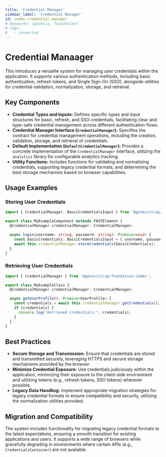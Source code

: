 ```yaml
---
title: 'Credential Manager'
sidebar_label: 'Credential Manager'
id: comms-credential-manager
# keywords: [genesis, foundation]
# tags:
#   - connected
---
```


# Credential Manaager

This introduces a versatile system for managing user credentials within the application. It supports various authentication methods, including basic authentication, refresh tokens, and Single Sign-On (SSO), alongside utilities for credential validation, normalization, storage, and retrieval.

## Key Components

- **Credential Types and Inputs:** Defines specific types and input structures for basic, refresh, and SSO credentials, facilitating clear and type-safe credential management across different authentication flows.
- **Credential Manager Interface (`CredentialManager`):** Specifies the contract for credential management operations, including the creation, validation, storage, and retrieval of credentials.
- **Default Implementation (`DefaultCredentialManager`):** Provides a concrete implementation of the `CredentialManager` interface, utilizing the `analytics` library for configurable analytics tracking.
- **Utility Functions:** Includes functions for validating and normalizing credentials, supporting legacy credential formats, and determining the best storage mechanism based on browser capabilities.

## Usage Examples

### Storing User Credentials

```typescript
import { CredentialManager, BasicCredentialsInput } from '@genesislcap/foundation-comms';

export class MyExampleComponent extends FASTElement {
  @CredentialManager credentialManager: CredentialManager;

  async login(username: string, password: string): Promise<void> {
    const basicCredentials: BasicCredentialsInput = { username, password };
    await this.credentialManager.storeCredentials(basicCredentials);
  }
}
```

### Retrieving User Credentials

```typescript
import { CredentialManager } from '@genesislcap/foundation-comms';

export class MyExampleClass {
  @CredentialManager credentialManager: CredentialManager;

  async getUserProfile(): Promise<UserProfile> {
    const credentials = await this.credentialManager.getCredentials();
    if (credentials) {
      console.log('Retrieved credentials:', credentials);
    }
  }
}
```

## Best Practices

- **Secure Storage and Transmission:** Ensure that credentials are stored and transmitted securely, leveraging HTTPS and secure storage mechanisms provided by the browser.
- **Minimize Credential Exposure:** Use credentials judiciously within the application, minimizing their exposure to the client-side environment and utilizing tokens (e.g., refresh tokens, SSO tokens) wherever possible.
- **Legacy Data Handling:** Implement appropriate migration strategies for legacy credential formats to ensure compatibility and security, utilizing the normalization utilities provided.

## Migration and Compatibility

The system includes functionality for migrating legacy credential formats to the latest expectations, ensuring a smooth transition for existing applications and users. It supports a wide range of browsers while gracefully degrading in environments where certain APIs (e.g., `CredentialsContainer`) are not available.
